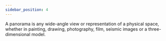 ```yaml
---
sidebar_position: 4
---
```



A panorama is any wide-angle view or representation of a physical space, whether in painting, drawing, photography, film, seismic images or a three-dimensional model.

<PanoViewer
  src="/egjs-view360/pano/panorama/panorama2.jpg"
  projectionType="panorama"
  showExampleCode />

<PanoViewer
  src="/egjs-view360/pano/panorama/panorama.jpg"
  projectionType="panorama"
  showExampleCode />
